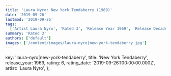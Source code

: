 ```yaml
---
title: 'Laura Nyro: New York Tendaberry (1969)'
date: '2019-09-26'
lastmod: '2019-09-26'
tags:
  ['Artist Laura Nyro', 'Rated 3', 'Release Year 1969', 'Release Decade 1960']
summary: 'Rated 3'
authors: ['default']
images: ['/content/images/laura-nyro|new-york-tendaberry.jpg']
---
```


  key: 'laura-nyro|new-york-tendaberry',
  title: 'New York Tendaberry',
  release_year: 1969,
  rating: 6,
  rating_date: '2019-09-26T00:00:00.000Z',
  artist: 'Laura Nyro',
};

<MusicRating data={data} />
